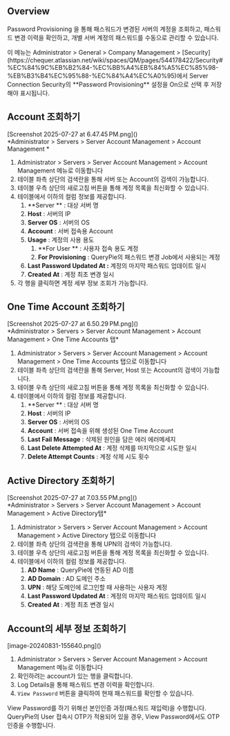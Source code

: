 
## Overview

Password Provisioning 을 통해 패스워드가 변경된 서버의 계정을 조회하고, 패스워드 변경 이력을 확인하고, 개별 서버 계정의 패스워드를 수동으로 관리할 수 있습니다.

<Callout type="info">
이 메뉴는 Administrator &gt; General &gt; Company Management &gt; [Security](https://chequer.atlassian.net/wiki/spaces/QM/pages/544178422/Security#%EC%84%9C%EB%B2%84-%EC%BB%A4%EB%84%A5%EC%85%98-%EB%B3%B4%EC%95%88-%EC%84%A4%EC%A0%95)에서 Server Connection Security의  **Password Provisioning**  설정을 On으로 선택 후 저장해야 표시됩니다.
</Callout>

## Account 조회하기

<p align="center">
<div>[Screenshot 2025-07-27 at 6.47.45 PM.png]()</div>
*Administrator &gt; Servers &gt; Server Account Management &gt; Account Management *
</p>

1. Administrator &gt; Servers &gt; Server Account Management &gt; Account Management 메뉴로 이동합니다
2. 테이블 좌측 상단의 검색란을 통해 서버 또는 Account의 검색이 가능합니다.
3. 테이블 우측 상단의 새로고침 버튼을 통해 계정 목록을 최신화할 수 있습니다.
4. 테이블에서 이하의 컬럼 정보를 제공합니다.
    1.  **Server ** : 대상 서버 명
    2.  **Host**  : 서버의 IP
    3.  **Server OS**  : 서버의 OS
    4.  **Account**  : 서버 접속용 Account
    5.  **Usage**  : 계정의 사용 용도
        1.  **For User ** : 사용자 접속 용도 계정
        2.  **For Provisioning**  : QueryPie의 패스워드 변경 Job에서 사용되는 계정
    6.  **Last Password Updated At :**  계정의 마지막 패스워드 업데이트 일시
    7.  **Created At**  : 계정 최초 변경 일시
5. 각 행을 클릭하면 계정 세부 정보 조회가 가능합니다.

## One Time Account 조회하기

<p align="center">
<div>[Screenshot 2025-07-27 at 6.50.29 PM.png]()</div>
*Administrator &gt; Servers &gt; Server Account Management &gt; Account Management &gt; One Time Accounts 탭*
</p>

1. Administrator &gt; Servers &gt; Server Account Management &gt; Account Management &gt; One Time Accounts 탭으로 이동합니다
2. 테이블 좌측 상단의 검색란을 통해 Server, Host 또는 Account의 검색이 가능합니다.
3. 테이블 우측 상단의 새로고침 버튼을 통해 계정 목록을 최신화할 수 있습니다.
4. 테이블에서 이하의 컬럼 정보를 제공합니다.
    1.  **Server ** : 대상 서버 명
    2.  **Host**  : 서버의 IP
    3.  **Server OS**  : 서버의 OS
    4.  **Account**  : 서버 접속을 위해 생성된 One Time Account
    5.  **Last Fail Message**  : 삭제된 원인을 담은 에러 에러메세지
    6.  **Last Delete Attempted At**  : 계정 삭제를 마지막으로 시도한 일시
    7.  **Delete Attempt Counts**  : 계정 삭제 시도 횟수

## Active Directory 조회하기

<p align="center">
<div>[Screenshot 2025-07-27 at 7.03.55 PM.png]()</div>
*Administrator &gt; Servers &gt; Server Account Management &gt; Account Management &gt; Active Directory탭*
</p>

1. Administrator &gt; Servers &gt; Server Account Management &gt; Account Management &gt; Active Directory 탭으로 이동합니다
2. 테이블 좌측 상단의 검색란을 통해 UPN의 검색이 가능합니다.
3. 테이블 우측 상단의 새로고침 버튼을 통해 계정 목록을 최신화할 수 있습니다.
4. 테이블에서 이하의 컬럼 정보를 제공합니다.
    1.  **AD Name**  : QueryPie에 연동된 AD 이름
    2.  **AD Domain**  : AD 도메인 주소
    3.  **UPN**  : 해당 도메인에 로그인할 때 사용하는 사용자 계정
    4.  **Last Password Updated At**  : 계정의 마지막 패스워드 업데이트 일시
    5.  **Created At**  : 계정 최초 변경 일시

## Account의 세부 정보 조회하기

<p align="center">
<div>[image-20240831-155640.png]()</div>
</p>

1. Administrator &gt; Servers &gt; Server Account Management &gt; Account Management 메뉴로 이동합니다
2. 확인하려는 account가 있는 행을 클릭합니다.
3. Log Details을 통해 패스워드 변경 이력을 확인합니다.
4. `View Password` 버튼을 클릭하여 현재 패스워드를 확인할 수 있습니다.

<Callout type="info">
View Password를 하기 위해선 본인인증 과정(패스워드 재입력)을 수행합니다. QueryPie의 User 접속시 OTP가 적용되어 있을 경우, View Password에서도 OTP 인증을 수행합니다.
</Callout>
